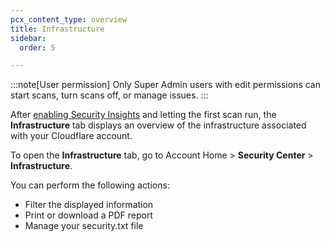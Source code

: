 ```yaml
---
pcx_content_type: overview
title: Infrastructure
sidebar:
  order: 5

---
```


:::note[User permission]
Only Super Admin users with edit permissions can start scans, turn scans off, or manage issues.
:::

After [enabling Security Insights](/security-center/get-started/) and letting the first scan run, the **Infrastructure** tab displays an overview of the infrastructure associated with your Cloudflare account.

To open the **Infrastructure** tab, go to Account Home > **Security Center** > **Infrastructure**.

You can perform the following actions:

* Filter the displayed information
* Print or download a PDF report
* Manage your security.txt file